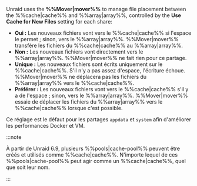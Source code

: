 Unraid uses the **%%Mover|mover%%** to manage file placement between the %%cache|cache%% and %%array|array%%, controlled by the **Use Cache for New Files** setting for each share:

- **Oui :** Les nouveaux fichiers vont vers le %%cache|cache%% si l'espace le permet ; sinon, vers le %%array|array%%. %%Mover|mover%% transfère les fichiers du %%cache|cache%% au %%array|array%%.
- **Non :** Les nouveaux fichiers vont directement vers le %%array|array%%. %%Mover|mover%% ne fait rien pour ce partage.
- **Unique :** Les nouveaux fichiers sont écrits uniquement sur le %%cache|cache%%. S'il n'y a pas assez d'espace, l'écriture échoue. %%Mover|mover%% ne déplacera pas les fichiers du %%array|array%% vers le %%cache|cache%%.
- **Préférer :** Les nouveaux fichiers vont vers le %%cache|cache%% s'il y a de l'espace ; sinon, vers le %%array|array%%. %%Mover|mover%% essaie de déplacer les fichiers du %%array|array%% vers le %%cache|cache%% lorsque c'est possible.

Ce réglage est le défaut pour les partages `appdata` et `system` afin d'améliorer les performances Docker et VM.

:::note

À partir de Unraid 6.9, plusieurs %%pools|cache-pool%% peuvent être créés et utilisés comme %%cache|cache%%. N'importe lequel de ces %%pools|cache-pool%% peut agir comme un %%cache|cache%%, quel que soit leur nom.

:::
